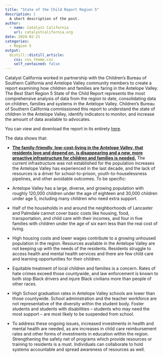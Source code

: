 ```yaml
---
title: "State of the Child Report Region 5"
description: |
  A short description of the post.
author:
  - name: Catalyst California
    url: catalystcalifornia.org
date: 2024-02-21
categories:
  - Region 5
output:
  distill::distill_article:
    css: css_theme.css
    self_contained: false
---
```


Catalyst California worked in partnership with the Children’s Bureau of Southern California and Antelope Valley community members to create a report examining how children and families are faring in the Antelope Valley. The Best Start Region 5 State of the Child Report represents the most comprehensive analysis of data from the region to date, consolidating data on children, families and systems in the Antelope Valley. Children’s Bureau of Southern California commissioned this report to understand the state of children in the Antelope Valley, identify indicators to monitor, and increase the amount of data available to advocates. 

You can view and download the report in its entirety [here](https://www.all4kids.org/wp-content/uploads/2023/08/Region5_StateOfTheChildReport_2023_Final_Web2-1.pdf).

The data shows that:

* [**The family-friendly, low-cost-living in the Antelope Valley, that residents love and depend on, is disappearing and a new, more proactive infrastructure for children and families is needed.**](https://www.racecounts.org/palmdale-once-affordable-for-families/) The current infrastructure was not established for the population increases the Antelope Valley has experienced in the last decade, and the lack of resources is a driver for school-to-prison, youth-to-houselessness pipelines, and other avoidable outcomes. To be specific: 

* Antelope Valley has a large, diverse, and growing population with roughly 120,000 children under the age of eighteen and 30,000 children under age 5, including many children who need extra support.
* Half of the households in and around the neighborhoods of Lancaster and Palmdale cannot cover basic costs like housing, food, transportation, and child care with their incomes, and four in five families with children under the age of six earn less than the real cost of living.
* High housing costs and lower wages contribute to a growing unhoused population in the region. Resources available in the Antelope Valley are not keeping up with the needs of the residents. Residents struggle to access health and mental health services and there are few child care and learning opportunities for their children.
* Equitable treatment of local children and families is a concern. Rates of hate crimes exceed those countywide, and law enforcement is known to both stop Black drivers and injure Black civilians more than people of other races.
* High School graduation rates in Antelope Valley schools are lower than those countywide. School administration and the teacher workforce are not representative of the diversity within the student body. Foster students and students with disabilities – students who may need the most support – are most likely to be suspended from school.
* To address these ongoing issues, increased investments in health and mental health are needed, as are increases in child care reimbursement rates and other forms of investments in education within the region. Strengthening the safety net of programs which provide resources or training to residents is a must. Individuals can collaborate to hold systems accountable and spread awareness of resources as well.
